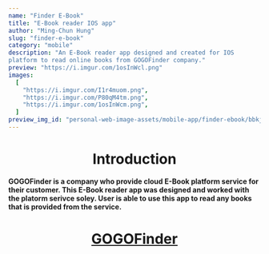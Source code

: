 ```yaml
---
name: "Finder E-Book"
title: "E-Book reader IOS app"
author: "Ming-Chun Hung"
slug: "finder-e-book"
category: "mobile"
description: "An E-Book reader app designed and created for IOS 
platform to read online books from GOGOFinder company."
preview: "https://i.imgur.com/1osInWcl.png"
images:
  [
    "https://i.imgur.com/I1r4muom.png",
    "https://i.imgur.com/P80qM4tm.png",
    "https://i.imgur.com/1osInWcm.png",
  ]
preview_img_id: "personal-web-image-assets/mobile-app/finder-ebook/bbkjvfc0i4brs07ncfle"
---
```


<h1 align="center">Introduction</h1>

**GOGOFinder is a company who provide cloud E-Book platform service for their customer. This E-Book reader app was designed and worked with the platorm serivce soley.
User is able to use this app to read any books that is provided from the service.**

<h1 align="center">
  <a href="https://www.gogofinder.com.tw/index/index.php" target="_blank">
    GOGOFinder
  </a>
</h1>
